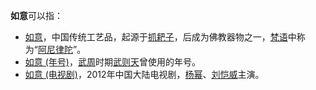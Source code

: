 '''如意'''可以指：
*[[如意|如意]]，中国传统工艺品，起源于[[抓耙子|抓耙子]]，后成为佛教器物之一，[[梵语|梵语]]中称为“[[阿尼律陀|阿尼律陀]]”。
*[[如意_(年号)|如意 (年号)]]，[[武周|武周]]时期[[武则天|武则天]]曾使用的年号。
*[[如意_(电视剧)|如意 (电视剧)]]，2012年中国大陆电视剧，[[杨幂|杨幂]]、[[刘恺威|刘恺威]]主演。

{{disambig|Cat=二字消歧义|R如}}